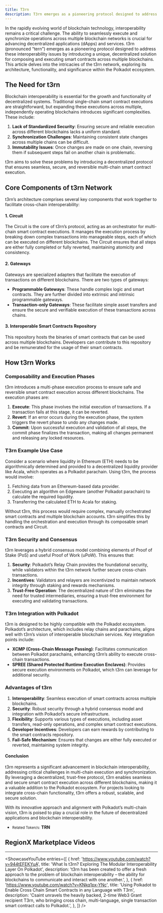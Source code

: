 ```yaml
---
title: T3rn
description: T3rn emerges as a pioneering protocol designed to address these interoperability issues by introducing a unique, decentralized solution for composing and executing smart contracts across multiple blockchains
---
```



In the rapidly evolving world of blockchain technology, interoperability remains a critical challenge. The ability to seamlessly execute and synchronize operations across multiple blockchain networks is crucial for advancing decentralized applications (dApps) and services. t3rn (pronounced “tern”) emerges as a pioneering protocol designed to address these interoperability issues by introducing a unique, decentralized solution for composing and executing smart contracts across multiple blockchains. This article delves into the intricacies of the t3rn network, exploring its architecture, functionality, and significance within the Polkadot ecosystem.

## The Need for t3rn

Blockchain interoperability is essential for the growth and functionality of decentralized systems. Traditional single-chain smart contract executions are straightforward, but expanding these executions across multiple, independently operating blockchains introduces significant complexities. These include:

1. **Lack of Standardized Security**: Ensuring secure and reliable execution across different blockchains lacks a uniform standard.
2. **Synchronization Challenges**: Maintaining consistent state changes across multiple chains can be difficult.
3. **Immutability Issues**: Once changes are made on one chain, reversing them if subsequent steps fail on another chain is problematic.

t3rn aims to solve these problems by introducing a decentralized protocol that ensures seamless, secure, and reversible multi-chain smart contract execution.

## Core Components of t3rn Network

t3rn’s architecture comprises several key components that work together to facilitate cross-chain interoperability:

#### 1. Circuit

The Circuit is the core of t3rn’s protocol, acting as an orchestrator for multi-chain smart contract executions. It manages the execution process by breaking down complex transactions into manageable steps, each of which can be executed on different blockchains. The Circuit ensures that all steps are either fully completed or fully reverted, maintaining atomicity and consistency.

#### 2. Gateways

Gateways are specialized adapters that facilitate the execution of transactions on different blockchains. There are two types of gateways:

- **Programmable Gateways**: These handle complex logic and smart contracts. They are further divided into extrinsic and intrinsic programmable gateways.
- **Transaction-only Gateways**: These facilitate simple asset transfers and ensure the secure and verifiable execution of these transactions across chains.

#### 3. Interoperable Smart Contracts Repository

This repository hosts the binaries of smart contracts that can be used across multiple blockchains. Developers can contribute to this repository and be remunerated for the usage of their smart contracts.

How t3rn Works
--------------

### Composability and Execution Phases

t3rn introduces a multi-phase execution process to ensure safe and reversible smart contract execution across different blockchains. The execution phases are:

1. **Execute**: This phase involves the initial execution of transactions. If a transaction fails at this stage, it can be reverted.
2. **Revert**: If an error occurs during the execution phase, the system triggers the revert phase to undo any changes made.
3. **Commit**: Upon successful execution and validation of all steps, the commit phase finalizes the transaction, making all changes permanent and releasing any locked resources.

### T3rn Example Use Case

Consider a scenario where liquidity in Ethereum (ETH) needs to be algorithmically determined and provided to a decentralized liquidity provider like Acala, which operates as a Polkadot parachain. Using t3rn, the process would involve:

1. Fetching data from an Ethereum-based data provider.
2. Executing an algorithm on Edgeware (another Polkadot parachain) to calculate the required liquidity.
3. Transferring the calculated ETH to Acala for staking.

Without t3rn, this process would require complex, manually orchestrated smart contracts and multiple blockchain accounts. t3rn simplifies this by handling the orchestration and execution through its composable smart contracts and Circuit.

### T3rn Security and Consensus

t3rn leverages a hybrid consensus model combining elements of Proof of Stake (PoS) and useful Proof of Work (uPoW). This ensures that:

1. **Security**: Polkadot’s Relay Chain provides the foundational security, while validators within the t3rn network further secure cross-chain transactions.
2. **Incentives**: Validators and relayers are incentivized to maintain network integrity through staking and rewards mechanisms.
3. **Trust-Free Operation**: The decentralized nature of t3rn eliminates the need for trusted intermediaries, ensuring a trust-free environment for executing and validating transactions.

### T3rn Integration with Polkadot

t3rn is designed to be highly compatible with the Polkadot ecosystem. Polkadot’s architecture, which includes relay chains and parachains, aligns well with t3rn’s vision of interoperable blockchain services. Key integration points include:

- **XCMP (Cross-Chain Message Passing)**: Facilitates communication between Polkadot parachains, enhancing t3rn’s ability to execute cross-chain transactions.
- **SPREE (Shared Protected Runtime Execution Enclaves)**: Provides secure execution environments on Polkadot, which t3rn can leverage for additional security.

### Advantages of t3rn

1. **Interoperability**: Seamless execution of smart contracts across multiple blockchains.
2. **Security**: Robust security through a hybrid consensus model and integration with Polkadot’s secure infrastructure.
3. **Flexibility**: Supports various types of executions, including asset transfers, read-only operations, and complex smart contract executions.
4. **Developer Incentives**: Developers can earn rewards by contributing to the smart contracts repository.
5. **Fail-Safe Mechanism**: Ensures that changes are either fully executed or reverted, maintaining system integrity.

#### Conclusion

t3rn represents a significant advancement in blockchain interoperability, addressing critical challenges in multi-chain execution and synchronization. By leveraging a decentralized, trust-free protocol, t3rn enables seamless and secure smart contract execution across different blockchains, making it a valuable addition to the Polkadot ecosystem. For projects looking to integrate cross-chain functionality, t3rn offers a robust, scalable, and secure solution.

With its innovative approach and alignment with Polkadot’s multi-chain vision, t3rn is poised to play a crucial role in the future of decentralized applications and blockchain interoperability.

- <small>Related Token/s:</small> **TRN**


## RegionX Marketplace Videos
------------
<ShowcaseYouTube
  entries={[
    {
        href: 'https://www.youtube.com/watch?v=944tEFEKYuA',
      title: 'What Is t3rn? Exploring The Modular Interoperability Layer On Polkadot',
      description: 't3rn has been created to offer a fresh approach to the problem of blockchain interoperability – the ability for blockchains to communicate and interact with one another.',
    },
        {
        href: 'https://www.youtube.com/watch?v=KNkq1px-YNc',
      title: 'Using Polkadot to Enable Cross Chain Smart Contracts in any Language with T3rn',
      description: 'Csaint unravels the heavily backed, 2-time Web3 Grant recipient T3rn, who bringing cross chain, multi-language, single transaction smart contract calls to Polkadot.',
    },
  ]} />